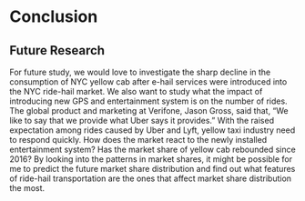 # Conclusion {#chapter5}


## Future Research

For future study, we would love to investigate the sharp decline in the consumption of NYC yellow cab after e-hail services were introduced into the NYC ride-hail market. We also want to study what the impact of introducing new GPS and entertainment system is on the number of rides. The global product and marketing at Verifone, Jason Gross, said that, “We like to say that we provide what Uber says it provides.” With the raised expectation among rides caused by Uber and Lyft, yellow taxi industry need to respond quickly. How does the market react to the newly installed entertainment system? Has the market share of yellow cab rebounded since 2016? By looking into the patterns in market shares, it might be possible for me to predict the future market share distribution and find out what features of ride-hail transportation are the ones that affect market share distribution the most. 

